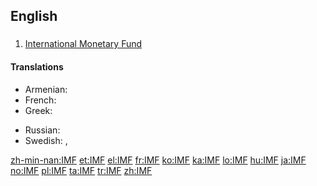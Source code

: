 ==English==

==={{initialism-old|en}}===
{{head|en}}

# [[International Monetary Fund]]

====Translations====
{{trans-top|International Monetary Fund}}
* Armenian: {{t|hy|ԱՄՀ|tr=AMH}}
* French: {{t+|fr|FMI|m}}
* Greek: {{t-needed|el}}
{{trans-mid}}
* Russian: {{t+|ru|МВФ|m|tr=em-ve-éf}}
* Swedish: {{t|sv|IMF}},  {{t|sv|IVF}}
{{trans-bottom}}

[[zh-min-nan:IMF]]
[[et:IMF]]
[[el:IMF]]
[[fr:IMF]]
[[ko:IMF]]
[[ka:IMF]]
[[lo:IMF]]
[[hu:IMF]]
[[ja:IMF]]
[[no:IMF]]
[[pl:IMF]]
[[ta:IMF]]
[[tr:IMF]]
[[zh:IMF]]